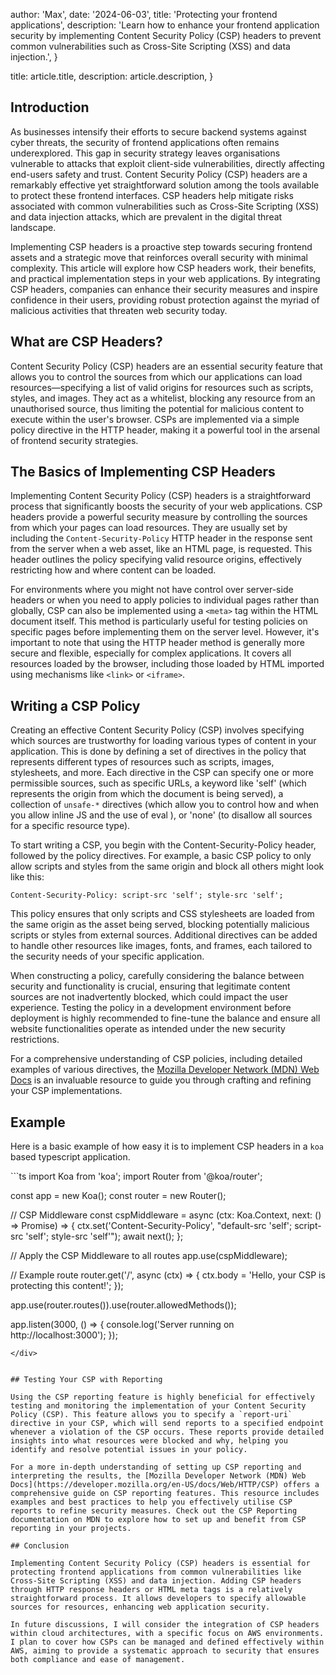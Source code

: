 
  author: 'Max',
  date: '2024-06-03',
  title: 'Protecting your frontend applications',
  description:
    'Learn how to enhance your frontend application security by implementing Content Security Policy (CSP) headers to prevent common vulnerabilities such as Cross-Site Scripting (XSS) and data injection.',
}

  title: article.title,
  description: article.description,
}


## Introduction

As businesses intensify their efforts to secure backend systems against cyber threats, the security of frontend applications often remains underexplored. This gap in security strategy leaves organisations vulnerable to attacks that exploit client-side vulnerabilities, directly affecting end-users safety and trust. Content Security Policy (CSP) headers are a remarkably effective yet straightforward solution among the tools available to protect these frontend interfaces. CSP headers help mitigate risks associated with common vulnerabilities such as Cross-Site Scripting (XSS) and data injection attacks, which are prevalent in the digital threat landscape.

Implementing CSP headers is a proactive step towards securing frontend assets and a strategic move that reinforces overall security with minimal complexity. This article will explore how CSP headers work, their benefits, and practical implementation steps in your web applications. By integrating CSP headers, companies can enhance their security measures and inspire confidence in their users, providing robust protection against the myriad of malicious activities that threaten web security today.

## What are CSP Headers?

Content Security Policy (CSP) headers are an essential security feature that allows you to control the sources from which our applications can load resources—specifying a list of valid origins for resources such as scripts, styles, and images. They act as a whitelist, blocking any resource from an unauthorised source, thus limiting the potential for malicious content to execute within the user's browser. CSPs are implemented via a simple policy directive in the HTTP header, making it a powerful tool in the arsenal of frontend security strategies.

## The Basics of Implementing CSP Headers

Implementing Content Security Policy (CSP) headers is a straightforward process that significantly boosts the security of your web applications. CSP headers provide a powerful security measure by controlling the sources from which your pages can load resources. They are usually set by including the `Content-Security-Policy` HTTP header in the response sent from the server when a web asset, like an HTML page, is requested. This header outlines the policy specifying valid resource origins, effectively restricting how and where content can be loaded.

For environments where you might not have control over server-side headers or when you need to apply policies to individual pages rather than globally, CSP can also be implemented using a `<meta>` tag within the HTML document itself. This method is particularly useful for testing policies on specific pages before implementing them on the server level. However, it's important to note that using the HTTP header method is generally more secure and flexible, especially for complex applications. It covers all resources loaded by the browser, including those loaded by HTML imported using mechanisms like `<link>` or `<iframe>`.

## Writing a CSP Policy

Creating an effective Content Security Policy (CSP) involves specifying which sources are trustworthy for loading various types of content in your application. This is done by defining a set of directives in the policy that represents different types of resources such as scripts, images, stylesheets, and more. Each directive in the CSP can specify one or more permissible sources, such as specific URLs, a keyword like 'self' (which represents the origin from which the document is being served), a collection of `unsafe-*` directives (which allow you to control how and when you allow inline JS and the use of eval ), or 'none' (to disallow all sources for a specific resource type).

To start writing a CSP, you begin with the Content-Security-Policy header, followed by the policy directives. For example, a basic CSP policy to only allow scripts and styles from the same origin and block all others might look like this:

```
Content-Security-Policy: script-src 'self'; style-src 'self';
```

This policy ensures that only scripts and CSS stylesheets are loaded from the same origin as the asset being served, blocking potentially malicious scripts or styles from external sources. Additional directives can be added to handle other resources like images, fonts, and frames, each tailored to the security needs of your specific application.

When constructing a policy, carefully considering the balance between security and functionality is crucial, ensuring that legitimate content sources are not inadvertently blocked, which could impact the user experience. Testing the policy in a development environment before deployment is highly recommended to fine-tune the balance and ensure all website functionalities operate as intended under the new security restrictions.

For a comprehensive understanding of CSP policies, including detailed examples of various directives, the [Mozilla Developer Network (MDN) Web Docs](https://developer.mozilla.org/en-US/docs/Web/HTTP/CSP) is an invaluable resource to guide you through crafting and refining your CSP implementations.

## Example

Here is a basic example of how easy it is to implement CSP headers in a `koa` based typescript application.

<div className="code-block">
```ts
import Koa from 'koa';
import Router from '@koa/router';

const app = new Koa();
const router = new Router();

// CSP Middleware
const cspMiddleware = async (ctx: Koa.Context, next: () => Promise<any>) => {
    ctx.set('Content-Security-Policy', "default-src 'self'; script-src 'self'; style-src 'self'");
    await next();
};

// Apply the CSP Middleware to all routes
app.use(cspMiddleware);

// Example route
router.get('/', async (ctx) => {
    ctx.body = 'Hello, your CSP is protecting this content!';
});

app.use(router.routes()).use(router.allowedMethods());

app.listen(3000, () => {
    console.log('Server running on http://localhost:3000');
});
```
</div>


## Testing Your CSP with Reporting

Using the CSP reporting feature is highly beneficial for effectively testing and monitoring the implementation of your Content Security Policy (CSP). This feature allows you to specify a `report-uri` directive in your CSP, which will send reports to a specified endpoint whenever a violation of the CSP occurs. These reports provide detailed insights into what resources were blocked and why, helping you identify and resolve potential issues in your policy.

For a more in-depth understanding of setting up CSP reporting and interpreting the results, the [Mozilla Developer Network (MDN) Web Docs](https://developer.mozilla.org/en-US/docs/Web/HTTP/CSP) offers a comprehensive guide on CSP reporting features. This resource includes examples and best practices to help you effectively utilise CSP reports to refine security measures. Check out the CSP Reporting documentation on MDN to explore how to set up and benefit from CSP reporting in your projects.

## Conclusion

Implementing Content Security Policy (CSP) headers is essential for protecting frontend applications from common vulnerabilities like Cross-Site Scripting (XSS) and data injection. Adding CSP headers through HTTP response headers or HTML meta tags is a relatively straightforward process. It allows developers to specify allowable sources for resources, enhancing web application security.

In future discussions, I will consider the integration of CSP headers within cloud architectures, with a specific focus on AWS environments. I plan to cover how CSPs can be managed and defined effectively within AWS, aiming to provide a systematic approach to security that ensures both compliance and ease of management.